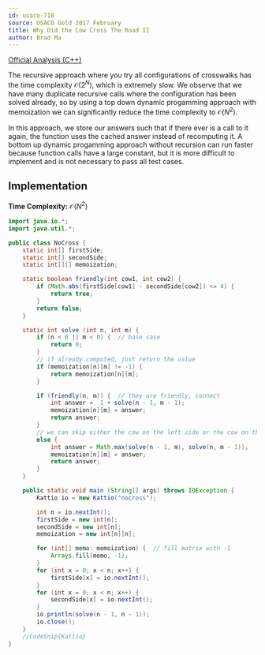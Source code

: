 ---
id: usaco-718
source: USACO Gold 2017 February
title: Why Did the Cow Cross The Road II
author: Brad Ma
---
 
[Official Analysis (C++)](http://www.usaco.org/current/data/sol_nocross_gold_feb17.html)

The recursive approach where you try all configurations of crosswalks has the 
time complexity $\mathcal{O}(2 ^ N)$, which is extremely slow. We observe that we have 
many duplicate recursive calls where the configuration has been solved already, so by 
using a top down dynamic progamming approach with memoization we can significantly reduce 
the time complexity to $\mathcal{O}(N ^ 2)$. 

In this approach, we store our answers such that if there ever is a call to it again, 
the function uses the cached answer instead of recomputing it. A bottom up dynamic 
progamming approach without recursion can run faster because function calls have a 
large constant, but it is more difficult to implement and is not necessary to pass all 
test cases.

## Implementation

**Time Complexity:** $\mathcal{O}(N ^ 2)$

<LanguageSection>
  
<JavaSection>
  
```java
import java.io.*;
import java.util.*;

public class NoCross {
	static int[] firstSide;
	static int[] secondSide;
	static int[][] memoization;

	static boolean friendly(int cow1, int cow2) {
		if (Math.abs(firstSide[cow1] - secondSide[cow2]) <= 4) {
			return true;
		}
		return false;
	}

	static int solve (int n, int m) {
		if (n < 0 || m < 0) {  // base case
			return 0;
		}
		// if already computed, just return the value
		if (memoization[n][m] != -1) {  
			return memoization[n][m];
		}

		if (friendly(n, m)) {  // they are friendly, connect
			int answer =  1 + solve(n - 1, m - 1);
			memoization[n][m] = answer;
			return answer;
		}
		// we can skip either the cow on the left side or the cow on the right
		else {  
			int answer = Math.max(solve(n - 1, m), solve(n, m - 1));
			memoization[n][m] = answer;
			return answer;
		}
	}

	public static void main (String[] args) throws IOException {
		Kattio io = new Kattio("nocross");

		int n = io.nextInt();
		firstSide = new int[n];
		secondSide = new int[n];
		memoization = new int[n][n];

		for (int[] memo: memoization) {  // fill matrix with -1
			Arrays.fill(memo, -1);
		}
		for (int x = 0; x < n; x++) {
			firstSide[x] = io.nextInt();
		}
		for (int x = 0; x < n; x++) {
			secondSide[x] = io.nextInt();
		}
		io.println(solve(n - 1, n - 1));
		io.close();
	}
	//CodeSnip{Kattio}
}
```
                          
</JavaSection>
  
</LanguageSection>
